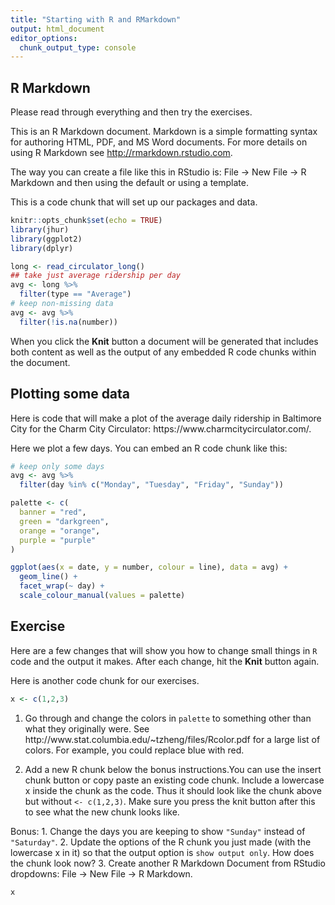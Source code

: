 ```yaml
---
title: "Starting with R and RMarkdown"
output: html_document
editor_options: 
  chunk_output_type: console
---
```

## R Markdown

Please read through everything and then try the exercises.

This is an R Markdown document. Markdown is a simple formatting syntax for authoring HTML, PDF, and MS Word documents. For more details on using R Markdown see <http://rmarkdown.rstudio.com>.

The way you can create a file like this in RStudio is: File → New File → R Markdown and then using the default or using a template.

This is a code chunk that will set up our packages and data. 

```r
knitr::opts_chunk$set(echo = TRUE)
library(jhur)
library(ggplot2)
library(dplyr)

long <- read_circulator_long()
## take just average ridership per day
avg <- long %>%
  filter(type == "Average")
# keep non-missing data
avg <- avg %>%
  filter(!is.na(number))
```

When you click the **Knit** button a document will be generated that includes both content as well as the output of any embedded R code chunks within the document. 

## Plotting some data

Here is code that will make a plot of the average daily ridership in Baltimore City for the Charm City Circulator: https://www.charmcitycirculator.com/.  


Here we plot a few days. You can embed an R code chunk like this:

```r
# keep only some days
avg <- avg %>%
  filter(day %in% c("Monday", "Tuesday", "Friday", "Sunday"))

palette <- c(
  banner = "red",
  green = "darkgreen",
  orange = "orange",
  purple = "purple"
)

ggplot(aes(x = date, y = number, colour = line), data = avg) +
  geom_line() +
  facet_wrap(~ day) +
  scale_colour_manual(values = palette)
```

## Exercise 

Here are a few changes that will show you how to change small things in `R` code and the output it makes.  After each change, hit the **Knit** button again.

Here is another code chunk for our exercises. 

```r
x <- c(1,2,3)
```


1.  Go through and change the colors in `palette` to something other than what they originally were.    See http://www.stat.columbia.edu/~tzheng/files/Rcolor.pdf for a large list of colors. For example, you could replace blue with red.

2. Add a new R chunk below the bonus instructions.You can use the insert chunk button or copy paste an existing code chunk. Include a lowercase x inside the chunk as the code. Thus it should look like the chunk above but without `<- c(1,2,3)`. Make sure you press the knit button after this to see what the new chunk looks like.


Bonus:
1. Change the days you are keeping to show `"Sunday"` instead of `"Saturday"`.
2. Update the options of the R chunk you just made (with the lowercase x in it) so that the output option is `show output only`. How does the chunk look now?
3. Create another  R Markdown Document from RStudio dropdowns: File → New File → R Markdown.



```r
x
```
